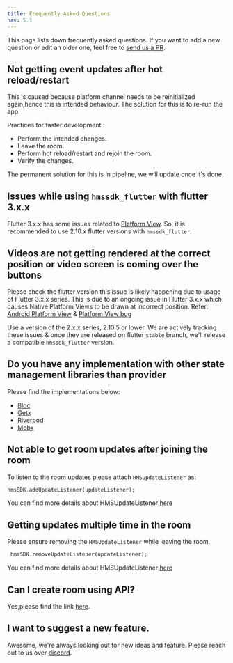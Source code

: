 ```yaml
---
title: Frequently Asked Questions
nav: 5.1
---
```


This page lists down frequently asked questions. If you want to add a new question or edit an older one, feel free to
[send us a PR](https://github.com/100mslive/100ms-docs/blob/main/docs/flutter/v2/debugging/faq.mdx).

## Not getting event updates after hot reload/restart
This is caused because platform channel needs to be reinitialized again,hence this is intended behaviour.
The solution for this is to re-run the app.

Practices for faster development :

* Perform the intended changes.
* Leave the room.
* Perform hot reload/restart and rejoin the room.
* Verify the changes.

The permanent solution for this is in pipeline, we will update once it's done.

## Issues while using `hmssdk_flutter` with flutter 3.x.x 
Flutter 3.x.x has some issues related to [Platform View](https://github.com/flutter/flutter/issues/107313).
So, it is recommended to use 2.10.x flutter versions with `hmssdk_flutter`. 

## Videos are not getting rendered at the correct position or video screen is coming over the buttons
Please check the flutter version this issue is likely happening due to usage of Flutter 3.x.x series.
This is due to an ongoing issue in Flutter 3.x.x which causes Native Platform Views to be drawn at incorrect position.
Refer: [Android Platform View](https://github.com/flutter/flutter/issues/107313) & [Platform View bug](https://github.com/flutter/flutter/issues/103630)

Use a version of the 2.x.x series, 2.10.5 or lower. We are actively tracking these issues & once they are released on flutter `stable` branch, we'll release a compatible `hmssdk_flutter` version.
## Do you have any implementation with other state management libraries than provider
Please find the implementations below:
* [Bloc](https://github.com/100mslive/100ms-flutter/tree/main/demo_app_with_100ms_and_bloc)
* [Getx](https://github.com/100mslive/100ms-flutter/tree/main/demo_with_getx_and_100ms)
* [Riverpod](https://github.com/100mslive/100ms-flutter/tree/main/example_riverpod)
* [Mobx](https://github.com/100mslive/100ms-flutter/tree/main/mobx-example-app)

## Not able to get room updates after joining the room
To listen to the room updates please attach `HMSUpdateListener` as:
```dart
hmsSDK.addUpdateListener(updateListener);
```
You can find more details about HMSUpdateListener [here](../features/update-listeners)

## Getting updates multiple time in the room
Please ensure removing the `HMSUpdateListener` while leaving the room.
```dart
 hmsSDK.removeUpdateListener(updateListener);
 ```
You can find more details about HMSUpdateListener [here](../features/update-listeners)

## Can I create room using API?
Yes,please find the link [here](/server-side/v2/rooms/create-via-api).


## I want to suggest a new feature.
Awesome, we're always looking out for new ideas and feature. Please reach out to us over [discord](https://100ms.live/discord).

